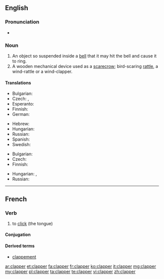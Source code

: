 ==English==

===Pronunciation===
* {{rhymes|æpə(r)}}

===Noun===
{{en-noun}}

# An object so suspended inside a [[bell]] that it may hit the bell and cause it to ring.
# A wooden mechanical device used as a [[scarecrow]]; bird-scaring [[rattle]], a wind-rattle or a wind-clapper.

====Translations====
{{trans-top|the tongue of a bell}}
* Bulgarian: {{t+|bg|език|m|tr=ezík}}
* Czech: {{t|cs|srdce zvonu}}, {{t+|cs|srdce}}
* Esperanto: {{t|eo|koro}}
* Finnish: {{t+|fi|kieli}}
* German: {{t+|de|Klöppel|m}}
{{trans-mid}}
* Hebrew: {{t+|he|ענבל|m|tr=inbal}}
* Hungarian: {{t|hu|harangnyelv}}
* Russian: {{t|ru|язык|m|tr=jazýk}} {{qualifier|ко́локола}}
* Spanish: {{t+|es|badajo|m}}
* Swedish: {{t|sv|kläpp|c}}
{{trans-bottom}}

{{trans-top|rattle}}
* Bulgarian: {{t|bg|кречетало|n|tr=krečetalo}}
* Czech: {{t|cs|řehtačka|f}}
* Finnish: {{t-|fi|räikkä}}
{{trans-mid}}
* Hungarian: {{t|hu|kereplő}}, {{t-|hu|szélkelep}}
* Russian: {{t|ru|трещотка|f|tr=treščótka}}
{{trans-bottom}}

----

==French==

===Verb===
{{fr-verb}}

# to [[click]] (the tongue)

====Conjugation====
{{fr-conj-er|clapp|avoir}}

====Derived terms====
* [[clappement]]

[[ar:clapper]]
[[et:clapper]]
[[fa:clapper]]
[[fr:clapper]]
[[ko:clapper]]
[[it:clapper]]
[[mg:clapper]]
[[my:clapper]]
[[pl:clapper]]
[[ta:clapper]]
[[te:clapper]]
[[vi:clapper]]
[[zh:clapper]]
